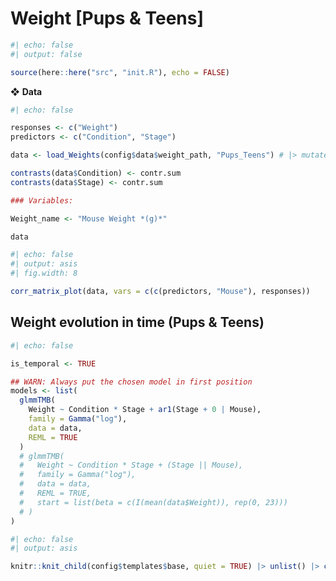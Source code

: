 # Weight [Pups & Teens]

```r
#| echo: false
#| output: false

source(here::here("src", "init.R"), echo = FALSE)
```

❖ **Data**

```r
#| echo: false

responses <- c("Weight")
predictors <- c("Condition", "Stage")

data <- load_Weights(config$data$weight_path, "Pups_Teens") # |> mutate(Day = datawizard::center(Day))

contrasts(data$Condition) <- contr.sum
contrasts(data$Stage) <- contr.sum

### Variables:

Weight_name <- "Mouse Weight *(g)*"

data
```

```r
#| echo: false
#| output: asis
#| fig.width: 8

corr_matrix_plot(data, vars = c(c(predictors, "Mouse"), responses))
```


## Weight evolution in time (Pups & Teens)

```r
#| echo: false

is_temporal <- TRUE

## WARN: Always put the chosen model in first position
models <- list(
  glmmTMB(
    Weight ~ Condition * Stage + ar1(Stage + 0 | Mouse),
    family = Gamma("log"),
    data = data,
    REML = TRUE
  )
  # glmmTMB(
  #   Weight ~ Condition * Stage + (Stage || Mouse),
  #   family = Gamma("log"),
  #   data = data,
  #   REML = TRUE,
  #   start = list(beta = c(I(mean(data$Weight)), rep(0, 23)))
  # )
)
```

```r
#| echo: false
#| output: asis

knitr::knit_child(config$templates$base, quiet = TRUE) |> unlist() |> cat(sep = '\n')
```
